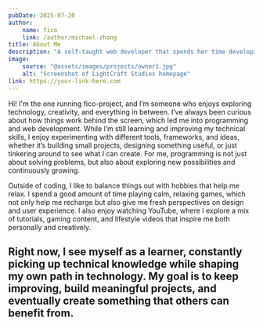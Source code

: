 ```yaml
---
pubDate: 2025-07-20
author:
    name: fico
    link: /author/michael-zhang
title: About Me
description: "A self-taught web developer that spends her time developing or playing games."
image:
    source: "@assets/images/projects/owner1.jpg"
    alt: "Screenshot of LightCraft Studios homepage"
link: https://your-link-here.com
---
```


Hi! I'm the one running fico-project, and I’m someone who enjoys exploring technology, creativity, and everything in between. I’ve always been curious about how things work behind the screen, which led me into programming and web development. While I’m still learning and improving my technical skills, I enjoy experimenting with different tools, frameworks, and ideas, whether it’s building small projects, designing something useful, or just tinkering around to see what I can create. For me, programming is not just about solving problems, but also about exploring new possibilities and continuously growing.

Outside of coding, I like to balance things out with hobbies that help me relax. I spend a good amount of time playing calm, relaxing games, which not only help me recharge but also give me fresh perspectives on design and user experience. I also enjoy watching YouTube, where I explore a mix of tutorials, gaming content, and lifestyle videos that inspire me both personally and creatively.

Right now, I see myself as a learner, constantly picking up technical knowledge while shaping my own path in technology. My goal is to keep improving, build meaningful projects, and eventually create something that others can benefit from.
---
